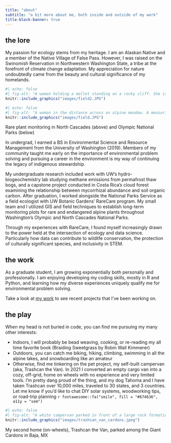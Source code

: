 ```yaml
---
title: "about"
subtitle: "a bit more about me, both inside and outside of my work"
title-block-banner: true
---
```


:::::::: darkbrown-text
## the lore

My passion for ecology stems from my heritage. I am an Alaskan Native and a member of the Native Village of False Pass. However, I was raised on the Swinomish Reservation in Northwestern Washington State, a tribe at the forefront of climate change adaptation. My appreciation for nature undoubtedly came from the beauty and cultural significance of my homelands.

::: column-margin
```r
#| echo: false
#| fig-alt: "A woman holding a mallet standing on a rocky cliff. She is smiling at the camera and pointing at a very small flower with the end of the mallet."
knitr::include_graphics("images/field2.JPG")
```
:::

:::: column-margin
```r
#| echo: false
#| fig-alt: "A woman in the distance across an alpine meadow. A measuring tape is running from the camera to where she is sitting. Mountains are in the background."
knitr::include_graphics("images/field.JPG")
```

::: figure-caption
Rare plant monitoring in North Cascades (above) and Olympic National Parks (below)
:::
::::

In undergrad, I earned a BS in Environmental Science and Resource Management from the University of Washington (2019). Members of my community taught me early on the importance of environmental problem solving and pursuing a career in the environment is my way of continuing the legacy of indigenous stewardship.

My undergraduate research included work with UW’s hydro-biogeochemistry lab studying methane emissions from permafrost thaw bogs, and a capstone project conducted in Costa Rica’s cloud forest examining the relationship between mycorrhizal abundance and soil organic carbon. After graduation, I worked alongside the National Parks Service as a field ecologist with UW Botanic Gardens’ RareCare program. My small team and I utilized GIS and field techniques to establish long-term monitoring plots for rare and endangered alpine plants throughout Washington’s Olympic and North Cascades National Parks.

Through my experiences with RareCare, I found myself increasingly drawn to the power held at the intersection of ecology and data science. Particularly how data can contribute to wildlife conservation, the protection of culturally significant species, and inclusivity in STEM.

## the work

As a graduate student, I am growing exponentially both personally and professionally. I am enjoying developing my coding skills, mostly in R and Python, and learning how my diverse experiences uniquely qualify me for environmental problem solving.

Take a look at [my work](marinakochuten.github.io/posts.html) to see recent projects that I've been working on.

## the play

When my head is not buried in code, you can find me pursuing my many other interests:

-   Indoors, I will probably be bead weaving, cooking, or re-reading my all time favorite book (Braiding Sweetgrass by Robin Wall Kimmerer)
-   Outdoors, you can catch me biking, hiking, climbing, swimming in all the alpine lakes, and snowboarding like an amateur
-   Otherwise, find me tinkering on the pet project, my self-built campervan (aka, Trashcan the Van). In 2021 I converted an empty cargo van into a cozy, off-grid, home on wheels with no experience and very limited tools. I'm pretty dang proud of the thing, and my dog Tahoma and I have taken Trashcan over 10,000 miles, traveled to 30 states, and 3 countries. Let me know if you'd like to chat DIY solar systems, woodworking tips, or road-trip planning `r fontawesome::fa("smile", fill = "#674636", a11y = "sem")`

:::: column-margin
```r
#| echo: false
#| fig-alt: "A white campervan parked in front of a large rock formation surrounded by Mexican Giant Cardon Cactuses around sunset."
knitr::include_graphics("images/trashcan_van_cardons.jpeg")
```

::: figure-caption
My second home (on-wheels), Trashcan the Van, parked among the Giant Cardons in Baja, MX
:::
::::
::::::::

